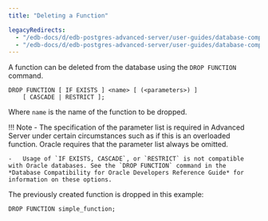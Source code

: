 ```yaml
---
title: "Deleting a Function"

legacyRedirects:
  - "/edb-docs/d/edb-postgres-advanced-server/user-guides/database-compatibility-stored-procedural-language-guide/13/deleting_a_function.html"
  - "/edb-docs/d/edb-postgres-advanced-server/user-guides/database-compatibility-stored-procedural-language-guide/latest/deleting_a_function.html"
---
```


<div id="deleting_a_function" class="registered_link"></div>

A function can be deleted from the database using the `DROP FUNCTION` command.

```text
DROP FUNCTION [ IF EXISTS ] <name> [ (<parameters>) ]
    [ CASCADE | RESTRICT ];
```

Where `name` is the name of the function to be dropped.

!!! Note
    -   The specification of the parameter list is required in Advanced Server under certain circumstances such as if this is an overloaded function. Oracle requires that the parameter list always be omitted.

    -   Usage of `IF EXISTS, CASCADE`, or `RESTRICT` is not compatible with Oracle databases. See the `DROP FUNCTION` command in the *Database Compatibility for Oracle Developers Reference Guide* for information on these options.

The previously created function is dropped in this example:

```text
DROP FUNCTION simple_function;
```
